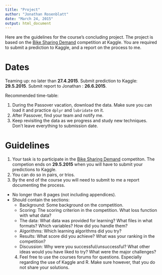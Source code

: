 ```yaml
---
title: "Project"
author: "Jonathan Rosenblatt"
date: "March 24, 2015"
output: html_document
---
```


Here are the guidelines for the course's concluding project.
The project is based on the [Bike Sharing Demand](https://www.kaggle.com/c/bike-sharing-demand) competition at Kaggle.
You are required to submit a prediction to Kaggle, and a report on the process to me.

# Dates
Teaming up: no later than __27.4.2015__.
Submit prediction to Kaggle: __29.5.2015__.
Submit report to Jonathan : __26.6.2015__.

Recommended time-table:

1. During the Passover vacation, download the data. Make sure you can load it and practice `dplyr` and `lubridate` on it.
2. After Passover, find your team and notify me.
3. Keep revisiting the data as we progress and study new techniques. Don't leave everything to submission date.


# Guidelines

1. Your task is to participate in the [Bike Sharing Demand](https://www.kaggle.com/c/bike-sharing-demand) competiton. The competion ends on __29.5.2015__ when you will have to submit your predictions to Kaggle.
2. You can do so in pairs, or trios.
3. By the end of the course you will need to submit to me a report documenting the process.
  - No longer than 8 pages (not including appendices).
  - Should contain the sections:
    - Background: Some background on the competition. 
    - Scoring: The scoring criterion in the competition. What loss function with what data?
    - The data: What data was provided for learning? What files in what formats? Which variables? How did you handle them?
    - Algorithms: Which learning algorithms did you try?
    - Results: What score did you achieve? What was your ranking in the competition?
    - Discussion: Why were you successful/unsuccessful? What other ideas would you have liked to try? What were the major challenges? 
    4. Feel free to use the courses forums for questions. Especially regarding the use of Kaggle and R. Make sure however, that you do not share your solutions. 
    
